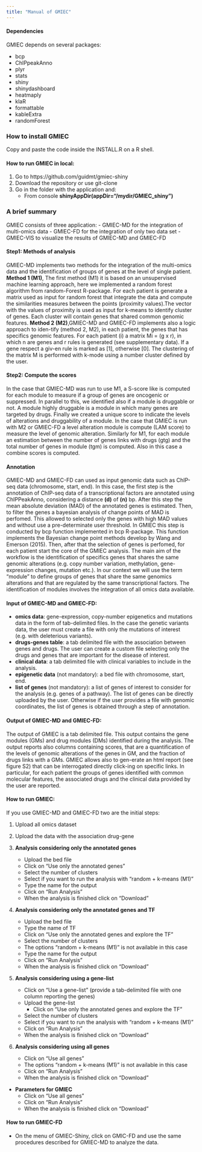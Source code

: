 ```yaml
---
title: "Manual of GMIEC"
---
```


#### **Dependencies**
GMIEC depends on several packages:

- bcp
- ChIPpeakAnno
- plyr
- stats
- shiny
- shinydashboard
- heatmaply
- klaR
- formattable
- kableExtra
- randomForest

### **How to install GMIEC**
Copy and paste the code inside the INSTALL.R on a R shell.

#### **How to run GMIEC in local:**

1. Go to https://github.com/guidmt/gmiec-shiny
2. Download the repository or use git-clone
3. Go in the folder with the application and:
   + From console **shinyAppDir(appDir="/mydir/GMIEC_shiny")**

### **A brief summary**
GMIEC consists of three application:
- GMIEC-MD for the integration of multi-omics data
- GMIEC-FD for the integration of only two data set
- GMIEC-VIS to visualize the results of GMIEC-MD and GMIEC-FD

#### **Step1: Methods of analysis**
GMIEC-MD implements two methods for the integration of the multi-omics data and the identification of groups of genes at the level of single patient.  **Method 1 (M1)**, The first method (M1) it is based on an unsupervised machine learning approach, here we implemented a random forest algorithm from random-Forest R-package. For each patient is generate a matrix used as input for random forest that integrate the data and compute the similarities measures between the points (proximity values).The vector with the values of proximity is used as input for k-means to identify cluster of genes. Each cluster will contain genes that shared common genomic features. **Method 2 (M2)**,GMIEC-MD and GMIEC-FD implements also a logic approach to iden-tify (method 2, M2), in each patient, the genes that has specifics genomic features. For each patient (i) a matrix Mi = (g x r), in which n are genes and r rules is generated (see supplementary data). If a gene respect a giv-en rule is marked as [1], otherwise [0].  The clustering of the matrix M is performed with k-mode using a number cluster defined by the user.

#### **Step2: Compute the scores**
In the case that GMIEC-MD was run to use M1, a S-score like is computed for each module to measure if a group of genes are oncogenic or suppressed. In parallel to this, we identified also if a module is druggable or not.  A module highly druggable is a module in which many genes are targeted by drugs. Finally we created a unique score to indicate the levels of alterations and druggability of a module. In the case that GMIEC is run with M2 or GMIEC-FD a level alteration module is compute (LAM score) to measure the level of genomic alteration. Similarly for M1, for each module an estimation   between the number of genes links with drugs (gtg) and the total number of genes in module (tgm) is computed. Also in this case a combine scores is computed.

#### **Annotation**
GMIEC-MD and GMIEC-FD can used as input genomic data such as ChIP-seq data (chromosome, start, end). In this case, the first step is the annotation of ChIP-seq data of a transcriptional factors are annotated using ChIPPeakAnno, considering a distance **(d)** of **(n)** bp. After this step the mean absolute deviation (MAD) of the annotated genes is estimated. Then, to filter the genes a bayesian analysis of change points of MAD is perfomed. This allowed to selected only the genes with high MAD values and without use a pre-determinate user threshold. In GMIEC this step is conducted by bcp function  implemented in bcp R-package. This function implements the Bayesian change point methods develop by Wang and Emerson (2015). Then, after that the selection of genes is perfomed, for each patient start the core of the GMIEC analysis. The main aim of the workflow is the identification of specifics genes that shares the same genomic alterations (e.g. copy number variation, methylation, gene-expression changes, mutation etc.). In our context we will use the term "module" to define groups of genes that share the same genomics alterations and that are regulated by the same transcriptional factors. The identification of modules involves the integration of all omics data available.

#### **Input of GMIEC-MD and GMIEC-FD:**

- **omics data**: gene-expression, copy-number epigenetics and mutations data in the form of tab-delimited files. In the case the genetic variants data, the user must create a file with only the mutations of interest (e.g. with deleterious variants). 
- **drugs-genes table**: a tab delimited file with the association between genes and drugs. The user can create a custom file selecting only the drugs and genes that are important for the disease of interest.
- **clinical data**: a tab delimited file with clinical variables to include in the analysis.
- **epigenetic data** (not mandatory): a bed file with chromosome, start, end. 
- **list of genes** (not mandatory): a list of genes of interest to consider for the analysis (e.g. genes of a pathway). The list of genes can be directly uploaded by the user. Otherwise if the user provides a file with genomic coordinates, the list of genes is obtained through a step of annotation. 

#### **Output of GMIEC-MD and GMIEC-FD:**
The output of GMIEC is a tab delimited file. This output contains the gene modules (GMs) and drug modules (DMs) identified during the analysis. The output reports also columns containing scores, that are a quantification of the levels of genomic alterations of the genes in GM, and the fraction of drugs links with a GMs. GMIEC allows also to gen-erate an html report (see figure S2) that can be interrogated directly click-ing on specific links. In particular, for each patient the groups of genes identified with common molecular features, the associated drugs and the clinical data provided by the user are reported. 

#### **How to run  GMIEC:**
If you use GMIEC-MD and GMIEC-FD two are the initial steps:

1. Upload all omics dataset 
2. Upload the data with the association drug-gene

1. **Analysis considering only the annotated genes**
   + Upload the bed file
   + Click on "Use only the annotated genes"
   + Select the number of clusters
   + Select if you want to run the analysis with "random + k-means (M1)"
   + Type the name for the output
   + Click on "Run Analysis"
   + When the analysis is finished click on "Download"
   
2. **Analysis considering only the annotated genes and TF**
   + Upload the bed file
   + Type the name of TF
   + Click on "Use only the annotated genes and explore the TF"
   + Select the number of clusters
   + The options "random + k-means (M1)" is not available in this case
   + Type the name for the output
   + Click on "Run Analysis"
   + When the analysis is finished click on "Download"
   
3. **Analysis considering using a gene-list**
   + Click on "Use a gene-list" (provide a tab-delimited file with one column reporting the genes)
   + Upload the gene-list
      + Click on "Use only the annotated genes and explore the TF"
   + Select the number of clusters
   + Select if you want to run the analysis with "random + k-means (M1)"
   + Click on "Run Analysis"
   + When the analysis is finished click on "Download"   
  
4. **Analysis considering using all genes**
   + Click on "Use all genes"
   + The options "random + k-means (M1)" is not available in this case
   + Click on "Run Analysis"
   + When the analysis is finished click on "Download"
   
- **Parameters for GMIEC**
   + Click on "Use all genes"
   + Click on "Run Analysis"
   + When the analysis is finished click on "Download" 
   
#### **How to run  GMIEC-FD**
   + On the menu of GMIEC-Shiny, click on GMIC-FD and use the same procedures described for GMIEC-MD to analyze the data.
